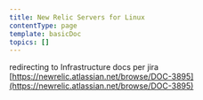 ```yaml
---
title: New Relic Servers for Linux
contentType: page
template: basicDoc
topics: []
---
```


redirecting to Infrastructure docs per jira [https://newrelic.atlassian.net/browse/DOC-3895](https://newrelic.atlassian.net/browse/DOC-3895)
